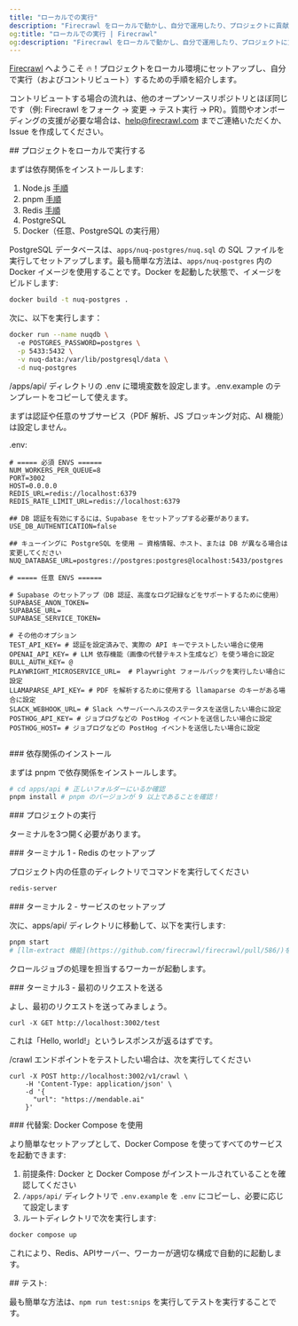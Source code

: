 ```yaml
---
title: "ローカルでの実行"
description: "Firecrawl をローカルで動かし、自分で運用したり、プロジェクトに貢献したりする方法を学びましょう。"
og:title: "ローカルでの実行 | Firecrawl"
og:description: "Firecrawl をローカルで動かし、自分で運用したり、プロジェクトに貢献したりする方法を学びましょう。"
---
```


[Firecrawl](https://firecrawl.dev) へようこそ 🔥！プロジェクトをローカル環境にセットアップし、自分で実行（およびコントリビュート）するための手順を紹介します。

コントリビュートする場合の流れは、他のオープンソースリポジトリとほぼ同じです（例: Firecrawl をフォーク → 変更 → テスト実行 → PR）。質問やオンボーディングの支援が必要な場合は、help@firecrawl.com までご連絡いただくか、Issue を作成してください。

<div id="running-the-project-locally">
  ## プロジェクトをローカルで実行する
</div>

まずは依存関係をインストールします:

1. Node.js [手順](https://nodejs.org/en/learn/getting-started/how-to-install-nodejs)
2. pnpm [手順](https://pnpm.io/installation)
3. Redis [手順](https://redis.io/docs/latest/operate/oss_and_stack/install/install-redis/)
4. PostgreSQL
5. Docker（任意、PostgreSQL の実行用）

PostgreSQL データベースは、`apps/nuq-postgres/nuq.sql` の SQL ファイルを実行してセットアップします。最も簡単な方法は、`apps/nuq-postgres` 内の Docker イメージを使用することです。Docker を起動した状態で、イメージをビルドします:

```bash
docker build -t nuq-postgres .
```

次に、以下を実行します：

```bash
docker run --name nuqdb \          
  -e POSTGRES_PASSWORD=postgres \
  -p 5433:5432 \
  -v nuq-data:/var/lib/postgresql/data \
  -d nuq-postgres
```

/apps/api/ ディレクトリの .env に環境変数を設定します。.env.example のテンプレートをコピーして使えます。

まずは認証や任意のサブサービス（PDF 解析、JS ブロッキング対応、AI 機能）は設定しません。

.env:

```
# ===== 必須 ENVS ======
NUM_WORKERS_PER_QUEUE=8
PORT=3002
HOST=0.0.0.0
REDIS_URL=redis://localhost:6379
REDIS_RATE_LIMIT_URL=redis://localhost:6379

## DB 認証を有効にするには、Supabase をセットアップする必要があります。
USE_DB_AUTHENTICATION=false

## キューイングに PostgreSQL を使用 — 資格情報、ホスト、または DB が異なる場合は変更してください
NUQ_DATABASE_URL=postgres://postgres:postgres@localhost:5433/postgres

# ===== 任意 ENVS ======

# Supabase のセットアップ（DB 認証、高度なログ記録などをサポートするために使用）
SUPABASE_ANON_TOKEN=
SUPABASE_URL=
SUPABASE_SERVICE_TOKEN=

# その他のオプション
TEST_API_KEY= # 認証を設定済みで、実際の API キーでテストしたい場合に使用
OPENAI_API_KEY= # LLM 依存機能（画像の代替テキスト生成など）を使う場合に設定
BULL_AUTH_KEY= @
PLAYWRIGHT_MICROSERVICE_URL=  # Playwright フォールバックを実行したい場合に設定
LLAMAPARSE_API_KEY= # PDF を解析するために使用する llamaparse のキーがある場合に設定
SLACK_WEBHOOK_URL= # Slack へサーバーヘルスのステータスを送信したい場合に設定
POSTHOG_API_KEY= # ジョブログなどの PostHog イベントを送信したい場合に設定
POSTHOG_HOST= # ジョブログなどの PostHog イベントを送信したい場合に設定


```


<div id="installing-dependencies">
  ### 依存関係のインストール
</div>

まずは pnpm で依存関係をインストールします。

```bash
# cd apps/api # 正しいフォルダーにいるか確認
pnpm install # pnpm のバージョンが 9 以上であることを確認！
```


<div id="running-the-project">
  ### プロジェクトの実行
</div>

ターミナルを3つ開く必要があります。

<div id="terminal-1-setting-up-redis">
  ### ターミナル 1 - Redis のセットアップ
</div>

プロジェクト内の任意のディレクトリでコマンドを実行してください

```bash
redis-server
```


<div id="terminal-2-setting-up-the-service">
  ### ターミナル 2 - サービスのセットアップ
</div>

次に、apps/api/ ディレクトリに移動して、以下を実行します:

```bash
pnpm start
# [llm-extract 機能](https://github.com/firecrawl/firecrawl/pull/586/)を使う場合は、OPENAI_API_KEY=sk-______ もエクスポートしてください
```

クロールジョブの処理を担当するワーカーが起動します。


<div id="terminal-3-sending-our-first-request">
  ### ターミナル3 - 最初のリクエストを送る
</div>

よし、最初のリクエストを送ってみましょう。

```curl
curl -X GET http://localhost:3002/test
```

これは「Hello, world!」というレスポンスが返るはずです。

/crawl エンドポイントをテストしたい場合は、次を実行してください

```curl
curl -X POST http://localhost:3002/v1/crawl \
    -H 'Content-Type: application/json' \
    -d '{
      "url": "https://mendable.ai"
    }'
```


<div id="alternative-using-docker-compose">
  ### 代替案: Docker Compose を使用
</div>

より簡単なセットアップとして、Docker Compose を使ってすべてのサービスを起動できます:

1. 前提条件: Docker と Docker Compose がインストールされていることを確認してください
2. `/apps/api/` ディレクトリで `.env.example` を `.env` にコピーし、必要に応じて設定します
3. ルートディレクトリで次を実行します:

```bash
docker compose up
```

これにより、Redis、APIサーバー、ワーカーが適切な構成で自動的に起動します。


<div id="tests">
  ## テスト:
</div>

最も簡単な方法は、`npm run test:snips` を実行してテストを実行することです。